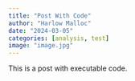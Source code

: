 ```yaml
---
title: "Post With Code"
author: "Harlow Malloc"
date: "2024-03-05"
categories: [analysis, test]
image: "image.jpg"
---
```


This is a post with executable code.

